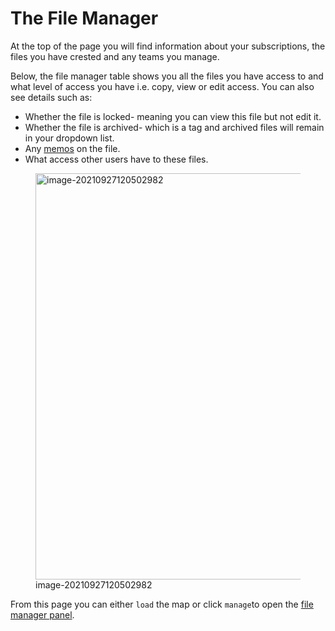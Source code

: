 #  The File Manager{#xfile-manager}

At the top of the page you will find information about your subscriptions, the files you have crested and any teams you manage.

Below, the file manager table shows you all the files you have access to and what level of access you have i.e. copy, view or edit access. You can also see details such as:

- Whether the file is locked- meaning you can view this file but not edit it. 
- Whether the file is archived- which is a tag and archived files will remain in your dropdown list.
- Any [memos](#xmemos) on the file.
- What access other users have to these files.



![image-20210927120502982](_assets/image-20210927120502982.png){width=650}

From this page you can either `load` the map or click `manage`to open the [file manager panel](#xpermissions).

